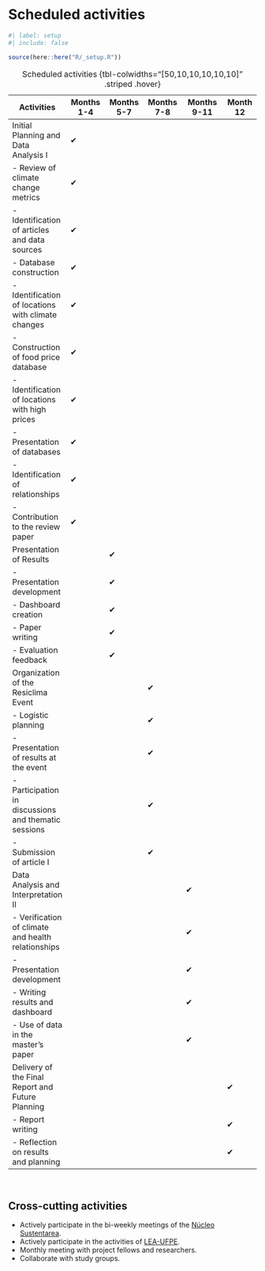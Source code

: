 # Scheduled activities

```r
#| label: setup
#| include: false

source(here::here("R/_setup.R"))
```

| Activities | Months 1-4 | Months 5-7 | Months 7-8 | Months 9-11 | Month 12 |
|------------|------------|------------|------------|-------------|----------|
| Initial Planning and Data Analysis I | ✔ | | | | |
| - Review of climate change metrics | ✔ | | | | |
| - Identification of articles and data sources | ✔ | | | | |
| - Database construction | ✔ | | | | |
| - Identification of locations with climate changes | ✔ | | | | |
| - Construction of food price database | ✔ | | | | |
| - Identification of locations with high prices | ✔ | | | | |
| - Presentation of databases | ✔ | | | | |
| - Identification of relationships | ✔ | | | | |
| - Contribution to the review paper | ✔ | | | | |
| Presentation of Results | | ✔ | | | |
| - Presentation development | | ✔ | | | |
| - Dashboard creation | | ✔ | | | |
| - Paper writing | | ✔ | | | |
| - Evaluation feedback | | ✔ | | | |
| Organization of the Resiclima Event | | | ✔ | | |
| - Logistic planning | | | ✔ | | |
| - Presentation of results at the event | | | ✔ | | |
| - Participation in discussions and thematic sessions | | | ✔ | | |
| - Submission of article I | | | ✔ | | |
| Data Analysis and Interpretation II | | | | ✔ | |
| - Verification of climate and health relationships | | | | ✔ | |
| - Presentation development | | | | ✔ | |
| - Writing results and dashboard | | | | ✔ | |
| - Use of data in the master's paper | | | | ✔ | |
| Delivery of the Final Report and Future Planning | | | | | ✔ |
| - Report writing | | | | | ✔ |
| - Reflection on results and planning | | | | | ✔ |

: Scheduled activities {tbl-colwidths="[50,10,10,10,10,10]" .striped .hover}


```{=html}
<br>
```

## Cross-cutting activities

* Actively participate in the bi-weekly meetings of the [Núcleo Sustentarea](https://www.fsp.usp.br/sustentarea/).
* Actively participate in the activities of [LEA-UFPE](https://labentoaplicada.blogspot.com/).
* Monthly meeting with project fellows and researchers.
* Collaborate with study groups.
